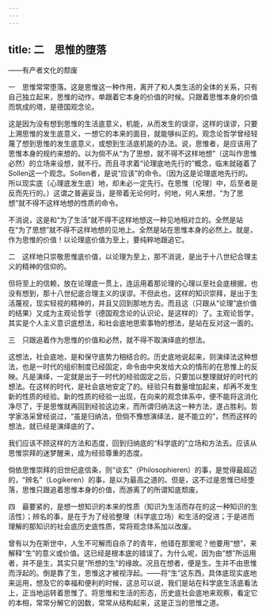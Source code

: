 ```yaml
---
---
---
```

title: 二　思惟的堕落
---



——有产者文化的颓废

一　思惟常常堕落。这是思惟这一种作用，离开了和人类生活的全体的关系，只有自己独立起来，思惟的动作，单跟着它本身的价值的时候。只跟着思惟本身的价值而筑成的塔，是德国观念论。

这是因为没有想到思惟的生活底意义，机能，从而发生的误谬，这样的误谬，只要上溯思惟的发生底意义，一想它的本来的面目，就能够纠正的。观念论哲学曾经轻蔑了想到思惟的发生底意义，或想到生活底机能的办法。说，思惟者，是应该用了思惟本身的规约来想的。以为倘不从“为了思想，就不得不这样地想”（这叫作思惟必然）的立场来设想，就不行。而且寻求着“论理底地先行的”概念，临末就碰着了Sollen这一个观念。Sollen者，是说“应该”的命令。（因为这是论理底地先行的。所以现实底〔心理底发生底〕地，却未必一定先行。在思惟〔伦理〕中，后至者是反而先行的。）这谓之普遍妥当，是带着无论何时，何地，何人来想，“为了思想”就不得不这样地想的性质的命令。

不消说，这是和“为了生活”就不得不这样地想这一种见地相对立的。全然是站在“为了思想”就不得不这样地想的见地上。全然是站在思惟本身的必然上。就是，作为思惟的价值！以论理底价值为至上，要纯粹地跟追它。

二　这样地只崇敬思惟底价值，以论理为至上，那不消说，是出于十八世纪合理主义的精神的信仰的。

但将至上的信赖，放在论理底一贯上，连运用着那论理的心理以至社会底根据，也没有想到，那十八世纪底合理主义的误谬。不但此也，这样的知识崇拜，是出于生活蔑视，现实轻视的精神的，并且又回到那地方去。而且这（只跟从“论理”底价值的结果）又成为主观论哲学（德国观念论的认识论，是这样的）了。主观论哲学，其实是个人主义意识底想法，和社会底地思索事物的想法，是站在反对这一面的。

三　只跟追着作为思惟的价值和必然，就不得不取演绎底的想法。

这想法，社会底地，是和保守底势力相结合的。历史底地说起来，则演绎法这种想法，也是一时代的组织制度已经固定，命令由中央发给大众的情形的在思惟上的反映。凡是演绎，一定就是出于一时代的经验固定之后，只要加以整理就好的时代的想法。在这样的时代，是社会底地安定了的。经验只有数量增加起来，却再不发生新的性质的经验。新的性质的经验一出现，在向来的观念体系中，便不能将这消化净尽了，于是思惟就再回到经验这边来，而所谓归纳法这一种方法，遂占胜利。哲学家洛采曾经说过，“虽是归纳法，但倘不豫想演绎法，是不能立的”，然而这样的想法，就已经是演绎底的了。

我们应该不顾这样的方法和态度，回到归纳底的“科学底的”立场和方法去。应该从思惟崇拜的迷梦醒来，成为经验尊重的态度。

倘依思惟崇拜的旧世纪底信条，则“谈玄”（Philosophieren）的事，是觉得最超迈的，“辨名”（Logikeren）的事，是以为最高之道的。但是，这不过是思惟已经堕落，思惟只跟追着思惟本身的价值，而游离了的所谓知底颓废。

四　最要紧的，是想一想知识的本来的性质（知识为生活而存在的这一种知识的生活性）；辨名的事，是在于为了经验整理（科学底立场）和生活的促进；于是进而理解的那知识的社会底历史底性质，常将观念体系加以改废。

曾有以为在斯世中，人生不可解而自杀了的青年，他错在那里呢？他要用“想”，来解释“生”的意义或价值。这已经是根本底的错误了。为什么呢，因为由“想”所运用者，并不是生，其实只是“所想的生”的缘故。况且在想者，便是生。生并不由思惟而浮起的。倒是靠了生，思惟这才被视浮起。——将“生”这东西，具体底现实底地来运用，想及它的幸福和便利的时候，这总可以说，我们是站在科学底生活底看法上，正当地运转着思惟了。将思惟和生活的形态，历史底社会底地来观察，看定它的本相，常常分解它的因数，常常从结构起来，这是正当的思惟之道。